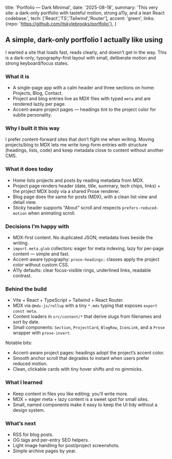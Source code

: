   title: 'Portfolio — Dark Minimal',
  date: '2025-08-18',
  summary: 'This very site: a dark-only portfolio with tasteful motion, strong a11y, and a lean React codebase.',
  tech: ['React','TS','Tailwind','Router'],
  accent: 'green',
  links: {repo: 'https://github.com/itskylebrooks/portfolio'},
}

## A simple, dark-only portfolio I actually like using

I wanted a site that loads fast, reads clearly, and doesn’t get in the way. This is a dark-only, typography-first layout with small, deliberate motion and strong keyboard/focus states.

### What it is

- A single-page app with a calm header and three sections on home: Projects, Blog, Contact.  
- Project and blog entries live as MDX files with typed `meta` and are rendered lazily per page.  
- Accent-aware project pages — headings tint to the project color for subtle personality.

### Why I built it this way

I prefer content-forward sites that don’t fight me when writing. Moving projects/blog to MDX lets me write long-form entries with structure (headings, lists, code) and keep metadata close to content without another CMS.

### What it does today

- Home lists projects and posts by reading metadata from MDX.  
- Project page renders header (date, title, summary, tech chips, links) + the project MDX body via a shared Prose renderer.  
- Blog page does the same for posts (MDX), with a clean list view and detail view.  
- Sticky header supports “About” scroll and respects `prefers-reduced-motion` when animating scroll.

### Decisions I’m happy with

- MDX-first content. No duplicated JSON; metadata lives beside the writing.  
- `import.meta.glob` collectors: eager for meta indexing, lazy for per-page content — simple and fast.  
- Accent-aware typography: `prose-headings:` classes apply the project color without custom CSS.  
- A11y defaults: clear focus-visible rings, underlined links, readable contrast.

### Behind the build

- Vite + React + TypeScript + Tailwind + React Router.  
- MDX via `@mdx-js/rollup` with a tiny `*.mdx` typing that exposes `export const meta`.  
- Content loaders in `src/content/*` that derive slugs from filenames and sort by date.  
- Small components: `Section`, `ProjectCard`, `BlogRow`, `IconLink`, and a `Prose` wrapper with `prose-invert`.

Notable bits:

- Accent-aware project pages: headings adopt the project’s accent color.  
- Smooth anchor scroll that degrades to instant when users prefer reduced motion.  
- Clean, clickable cards with tiny hover shifts and no gimmicks.

### What I learned

- Keep content in files you like editing; you’ll write more.  
- MDX + eager meta + lazy content is a sweet spot for small sites.  
- Small, named components make it easy to keep the UI tidy without a design system.

### What’s next

- RSS for blog posts.  
- OG tags and per-entry SEO helpers.  
- Light image handling for post/project screenshots.  
- Simple archive pages by year.